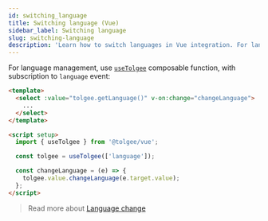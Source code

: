 ```yaml
---
id: switching_language
title: Switching language (Vue)
sidebar_label: Switching language
slug: switching-language
description: 'Learn how to switch languages in Vue integration. For language management, use useLanguage composition function'
---
```


For language management, use [`useTolgee`](./api#composable-usetolgee) composable function, with subscription to `language` event:

```html
<template>
  <select :value="tolgee.getLanguage()" v-on:change="changeLanguage">
    ...
  </select>
</template>

<script setup>
  import { useTolgee } from '@tolgee/vue';

  const tolgee = useTolgee(['language']);

  const changeLanguage = (e) => {
    tolgee.value.changeLanguage(e.target.value);
  };
</script>
```

> Read more about [Language change](/switching_language.mdx)


<LanguagePluginsNote/>
